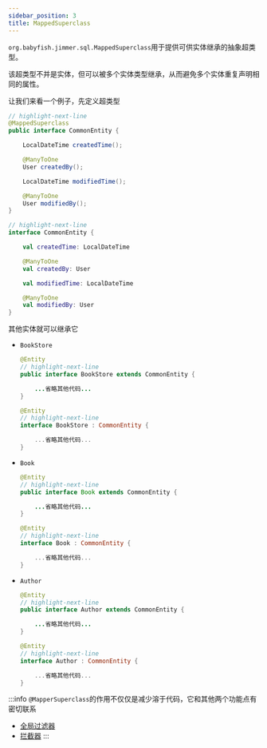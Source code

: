 ```yaml
---
sidebar_position: 3
title: MappedSuperclass
---
```



`org.babyfish.jimmer.sql.MappedSuperclass`用于提供可供实体继承的抽象超类型。

该超类型不并是实体，但可以被多个实体类型继承，从而避免多个实体重复声明相同的属性。

让我们来看一个例子，先定义超类型

<Tabs groupId="language">
<TabItem value="java" label="Java">

```java title="CommonEntity.java"
// highlight-next-line
@MappedSuperclass
public interface CommonEntity {

    LocalDateTime createdTime();

    @ManyToOne
    User createdBy();

    LocalDateTime modifiedTime();

    @ManyToOne
    User modifiedBy();
}
```

</TabItem>
<TabItem value="kotlin" label="Kotlin">

```kotlin title="CommonEntity.kt"
// highlight-next-line
interface CommonEntity {

    val createdTime: LocalDateTime

    @ManyToOne
    val createdBy: User

    val modifiedTime: LocalDateTime

    @ManyToOne
    val modifiedBy: User
}
```

</TabItem>
</Tabs>

其他实体就可以继承它

-   `BookStore`

    <Tabs groupId="language">
    <TabItem value="java" label="Java">

    ```java title="BookStore.java"
    @Entity
    // highlight-next-line
    public interface BookStore extends CommonEntity {

        ...省略其他代码...
    }
    ```

    </TabItem>
    <TabItem value="kotlin" label="Kotlin">

    ```kotlin title="BookStore.kt"
    @Entity
    // highlight-next-line
    interface BookStore : CommonEntity {

        ...省略其他代码...
    }
    ```

    </TabItem>
    </Tabs>

-   `Book`

    <Tabs groupId="language">
    <TabItem value="java" label="Java">

    ```java title="Book.java"
    @Entity
    // highlight-next-line
    public interface Book extends CommonEntity {

        ...省略其他代码...
    }
    ```

    </TabItem>
    <TabItem value="kotlin" label="Kotlin">

    ```kotlin title="Book.kt"
    @Entity
    // highlight-next-line
    interface Book : CommonEntity {

        ...省略其他代码...
    }
    ```

    </TabItem>
    </Tabs>

-   `Author`

    <Tabs groupId="language">
    <TabItem value="java" label="Java">

    ```java title="Author.java"
    @Entity
    // highlight-next-line
    public interface Author extends CommonEntity {

        ...省略其他代码...
    }
    ```

    </TabItem>
    <TabItem value="kotlin" label="Kotlin">

    ```kotlin title="Author.kt"
    @Entity
    // highlight-next-line
    interface Author : CommonEntity {

        ...省略其他代码...
    }
    ```

    </TabItem>
    </Tabs>

:::info
`@MapperSuperclass`的作用不仅仅是减少溶于代码，它和其他两个功能点有密切联系

-   [全局过滤器](../../query/global-filter)
-   [拦截器](../../mutation/draft-interceptor)
:::